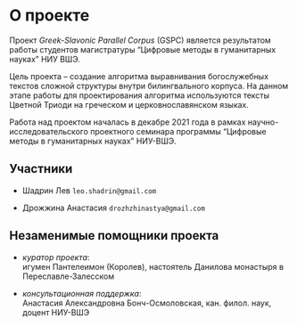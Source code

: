 # О проекте {#sec-about_project}

Проект *Greek-Slavonic Parallel Corpus* (GSPC) является результатом работы студентов магистратуры "Цифровые методы в гуманитарных науках" НИУ ВШЭ.

Цель проекта -- создание алгоритма выравнивания богослужебных текстов сложной структуры внутри билингвального корпуса. На данном этапе работы для проектирования алгоритма используются тексты Цветной Триоди на греческом и церковнославянском языках.

Работа над проектом началась в декабре 2021 года в рамках научно-исследовательского проектного семинара программы "Цифровые методы в гуманитарных науках" НИУ-ВШЭ.

## Участники {#sec-authors}

-   Шадрин Лев `leo.shadrin@gmail.com`

-   Дрожжина Анастасия `drozhzhinastya@gmail.com`

## Незаменимые помощники проекта {#sec-acknowledgements}

-   *куратор проекта*: \
    игумен Пантелеимон (Королев), настоятель Данилова монастыря в Переславле-Залесском

-   *консультационная поддержка*: \
    Анастасия Александровна Бонч-Осмоловская, кан. филол. наук, доцент НИУ-ВШЭ

\